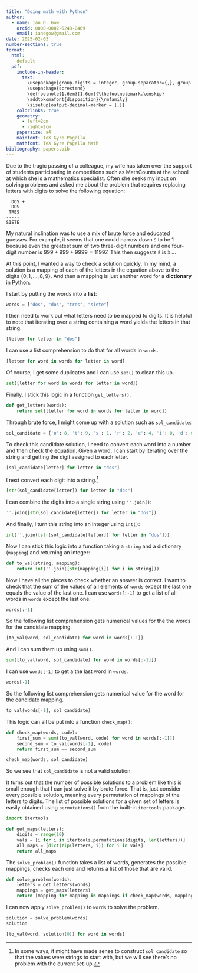 ```yaml
---
title: "Doing math with Python"
author: 
  - name: Ian D. Gow
    orcid: 0000-0002-6243-8409
    email: iandgow@gmail.com
date: 2025-02-03
number-sections: true
format:
  html:
    default
  pdf: 
    include-in-header:
      text: |
        \usepackage[group-digits = integer, group-separator={,}, group-minimum-digits = 4]{siunitx}
        \usepackage{scrextend}
        \deffootnote{1.6em}{1.6em}{\thefootnotemark.\enskip}
        \addtokomafont{disposition}{\rmfamily}
        \sisetup{output-decimal-marker = {,}}
    colorlinks: true
    geometry:
      - left=2cm
      - right=2cm
    papersize: a4
    mainfont: TeX Gyre Pagella
    mathfont: TeX Gyre Pagella Math
bibliography: papers.bib
---
```


Due to the tragic passing of a colleague, my wife has taken over the support of students participating in competitions such as MathCounts at the school at which she is a mathematics specialist.
Often she seeks my input on solving problems and asked me about the problem that requires replacing letters with digits to solve the following equation:

```
  DOS +
  DOS
 TRES
-----
SIETE
```

My natural inclination was to use a mix of brute force and educated guesses.
For example, it seems that one could narrow down `S` to be 1 because even the greatest sum of two three-digit numbers and one four-digit number is $999 + 999 + 9999 = 11997$.
This then suggests `E` is `3` ...

At this point, I wanted a way to check a solution quickly.
In my mind, a solution is a mapping of each of the letters in the equation above to the digits $\{0, 1, \dots, 8, 9\}$.
And then a mapping is just another word for a **dictionary** in Python.

I start by putting the words into a **list**:

```python
words = ["dos", "dos", "tres", "siete"]
```

I then need to work out what letters need to be mapped to digits.
It is helpful to note that iterating over a string containing a word yields the letters in that string.

```python
[letter for letter in "dos"]
```

I can use a list comprehension to do that for all words in `words`.

```python
[letter for word in words for letter in word]
```

Of course, I get some duplicates and I can use `set()` to clean this up.

```python
set([letter for word in words for letter in word])
```

Finally, I stick this logic in a function `get_letters()`.

```python
def get_letters(words):
    return set([letter for word in words for letter in word])
```

Through brute force, I might come up with a solution such as `sol_candidate`:

```python
sol_candidate = {'o': 8, 't': 9, 's': 1, 'r': 2, 'e': 4, 'i': 0, 'd': 6}
```

To check this candidate solution, I need to convert each word into a number and then check the equation.
Given a word, I can start by iterating over the string and getting the digit assigned to each letter.

```python
[sol_candidate[letter] for letter in "dos"]
```

I next convert each digit into a string.^[In some ways, it might have made sense to construct `sol_candidate` so that the values were strings to start with, but we will see there's no problem with the current set-up.]

```python
[str(sol_candidate[letter]) for letter in "dos"]
```

I can combine the digits into a single string using `''.join()`:

```python
''.join([str(sol_candidate[letter]) for letter in "dos"])
```

And finally, I turn this string into an integer using `int()`:

```python
int(''.join([str(sol_candidate[letter]) for letter in "dos"]))
```

Now I can stick this logic into a function taking a `string` and a dictionary (`mapping`) and returning an integer:

```python
def to_val(string, mapping):
    return int(''.join([str(mapping[i]) for i in string]))
```

Now I have all the pieces to check whether an answer is correct.
I want to check that the sum of the values of all elements of `words` except the last one equals the value of the last one.
I can use `words[:-1]` to get a list of all words in `words` except the last one.

```python
words[:-1]
```

So the following list comprehension gets numerical values for the the words for the candidate mapping.

```python
[to_val(word, sol_candidate) for word in words[:-1]]
```

And I can sum them up using `sum()`.

```python
sum([to_val(word, sol_candidate) for word in words[:-1]])
```

I can use `words[-1]` to get a the last word in `words`.

```python
words[-1]
```

So the following list comprehension gets numerical value for the word for the candidate mapping.

```python
to_val(words[-1], sol_candidate)
```

This logic can all be put into a function `check_map()`:

```python
def check_map(words, code):
    first_sum = sum([to_val(word, code) for word in words[:-1]])
    second_sum = to_val(words[-1], code)
    return first_sum == second_sum
```

```python
check_map(words, sol_candidate)
```

So we see that `sol_candidate` is not a valid solution.

It turns out that the number of possible solutions to a problem like this is small enough that I can just solve it by brute force.
That is, just consider every possible solution, meaning every permutation of mappings of the letters to digits.
The list of possible solutions for a given set of letters is easily obtained using `permutations()` from the built-in `itertools` package.

```python
import itertools

def get_maps(letters):
    digits = range(10)
    vals = [i for i in itertools.permutations(digits, len(letters))]
    all_maps = [dict(zip(letters, i)) for i in vals]
    return all_maps
```

The `solve_problem()` function takes a list of words, generates the possible mappings, checks each one and returns a list of those that are valid.

```python
def solve_problem(words):
    letters = get_letters(words)
    mappings = get_maps(letters)
    return [mapping for mapping in mappings if check_map(words, mapping)]
```

I can now apply `solve_problem()` to `words` to solve the problem.

```python
solution = solve_problem(words)
solution
```
```python
[to_val(word, solution[0]) for word in words]
```
